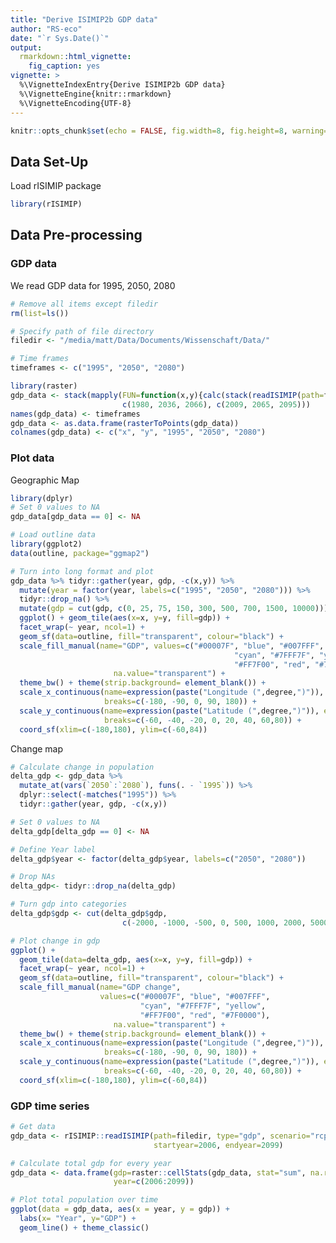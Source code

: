```yaml
---
title: "Derive ISIMIP2b GDP data"
author: "RS-eco"
date: "`r Sys.Date()`"
output:
  rmarkdown::html_vignette:
    fig_caption: yes
vignette: >
  %\VignetteIndexEntry{Derive ISIMIP2b GDP data}
  %\VignetteEngine{knitr::rmarkdown}
  %\VignetteEncoding{UTF-8}
---
```


```r
knitr::opts_chunk$set(echo = FALSE, fig.width=8, fig.height=8, warning=FALSE, comment=NA, message=FALSE, eval=F)
```

## Data Set-Up

Load rISIMIP package

```r
library(rISIMIP)
```

## Data Pre-processing

### GDP data

We read GDP data for 1995, 2050, 2080

```r
# Remove all items except filedir
rm(list=ls())

# Specify path of file directory
filedir <- "/media/matt/Data/Documents/Wissenschaft/Data/"

# Time frames
timeframes <- c("1995", "2050", "2080")

library(raster)
gdp_data <- stack(mapply(FUN=function(x,y){calc(stack(readISIMIP(path=filedir, type="gdp", scenario="rcp26soc", startyear=x, endyear=y)), mean)}, 
                         c(1980, 2036, 2066), c(2009, 2065, 2095)))
names(gdp_data) <- timeframes
gdp_data <- as.data.frame(rasterToPoints(gdp_data))
colnames(gdp_data) <- c("x", "y", "1995", "2050", "2080")
```

### Plot data

Geographic Map

```r
library(dplyr)
# Set 0 values to NA
gdp_data[gdp_data == 0] <- NA

# Load outline data
library(ggplot2)
data(outline, package="ggmap2")

# Turn into long format and plot
gdp_data %>% tidyr::gather(year, gdp, -c(x,y)) %>%
  mutate(year = factor(year, labels=c("1995", "2050", "2080"))) %>%
  tidyr::drop_na() %>%
  mutate(gdp = cut(gdp, c(0, 25, 75, 150, 300, 500, 700, 1500, 10000))) %>%
  ggplot() + geom_tile(aes(x=x, y=y, fill=gdp)) + 
  facet_wrap(~ year, ncol=1) + 
  geom_sf(data=outline, fill="transparent", colour="black") + 
  scale_fill_manual(name="GDP", values=c("#00007F", "blue", "#007FFF", 
                                                  "cyan", "#7FFF7F", "yellow", 
                                                  "#FF7F00", "red", "#7F0000"), 
                       na.value="transparent") + 
  theme_bw() + theme(strip.background= element_blank()) + 
  scale_x_continuous(name=expression(paste("Longitude (",degree,")")), expand=c(0.05,0.05),
                     breaks=c(-180, -90, 0, 90, 180)) + 
  scale_y_continuous(name=expression(paste("Latitude (",degree,")")), expand=c(0.05,0.05),
                     breaks=c(-60, -40, -20, 0, 20, 40, 60,80)) + 
  coord_sf(xlim=c(-180,180), ylim=c(-60,84))
```

Change map

```r
# Calculate change in population
delta_gdp <- gdp_data %>% 
  mutate_at(vars(`2050`:`2080`), funs(. - `1995`)) %>% 
  dplyr::select(-matches("1995")) %>% 
  tidyr::gather(year, gdp, -c(x,y))

# Set 0 values to NA
delta_gdp[delta_gdp == 0] <- NA

# Define Year label
delta_gdp$year <- factor(delta_gdp$year, labels=c("2050", "2080"))

# Drop NAs
delta_gdp<- tidyr::drop_na(delta_gdp)

# Turn gdp into categories
delta_gdp$gdp <- cut(delta_gdp$gdp, 
                         c(-2000, -1000, -500, 0, 500, 1000, 2000, 5000, 10000))

# Plot change in gdp
ggplot() +
  geom_tile(data=delta_gdp, aes(x=x, y=y, fill=gdp)) + 
  facet_wrap(~ year, ncol=1) + 
  geom_sf(data=outline, fill="transparent", colour="black") + 
  scale_fill_manual(name="GDP change",
                    values=c("#00007F", "blue", "#007FFF", 
                             "cyan", "#7FFF7F", "yellow", 
                             "#FF7F00", "red", "#7F0000"), 
                       na.value="transparent") + 
  theme_bw() + theme(strip.background= element_blank()) + 
  scale_x_continuous(name=expression(paste("Longitude (",degree,")")), expand=c(0.05,0.05),
                     breaks=c(-180, -90, 0, 90, 180)) + 
  scale_y_continuous(name=expression(paste("Latitude (",degree,")")), expand=c(0.05,0.05),
                     breaks=c(-60, -40, -20, 0, 20, 40, 60,80)) + 
  coord_sf(xlim=c(-180,180), ylim=c(-60,84))
```

### GDP time series

```r
# Get data 
gdp_data <- rISIMIP::readISIMIP(path=filedir, type="gdp", scenario="rcp26soc",
                                startyear=2006, endyear=2099)

# Calculate total gdp for every year
gdp_data <- data.frame(gdp=raster::cellStats(gdp_data, stat="sum", na.rm=TRUE),
                       year=c(2006:2099))

# Plot total population over time
ggplot(data = gdp_data, aes(x = year, y = gdp)) + 
  labs(x= "Year", y="GDP") + 
  geom_line() + theme_classic()
```
